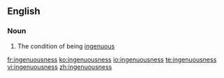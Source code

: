 ==English==

===Noun===
{{en-noun|-}}

# The condition of being [[ingenuous]]

[[fr:ingenuousness]]
[[ko:ingenuousness]]
[[io:ingenuousness]]
[[te:ingenuousness]]
[[vi:ingenuousness]]
[[zh:ingenuousness]]